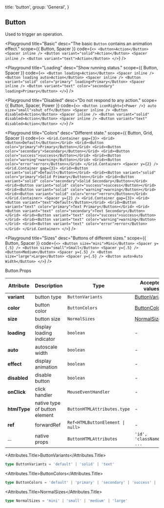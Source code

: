 
  title: 'button',
  group: 'General',
}

## Button

Used to trigger an operation.

<Playground
  title="Basic"
  desc="The basic `Button` contains an animation effect."
  scope={{ Button, Spacer }}
  code={`
  <>
    <Button>Action</Button>
    <Spacer inline />
    <Button variant="solid">Action</Button>
    <Spacer inline />
    <Button variant="text">Action</Button>
  </>
`}
/>

<Playground
  title="Loading"
  desc="Show running status."
  scope={{ Button, Spacer }}
  code={`
<>
  <Button loading>Action</Button>
  <Spacer inline />
  <Button loading auto>Action</Button>
  <Spacer inline />
  <Button variant="solid" color="primary" loading>Primary</Button>
  <Spacer inline />
  <Button variant="text" color="secondary" loading>Primary</Button>
</>
`}
/>

<Playground
  title="Disabled"
  desc="Do not respond to any action."
  scope={{ Button, Spacer, Power }}
  code={`
    <>
      <Button iconRight={<Power />} auto size="small">shut off</Button>
      <Spacer inline />
      <Button disabled>Action</Button>
      <Spacer inline />
      <Button variant="solid" disabled>Action</Button>
      <Spacer inline />
      <Button variant="text" disabled>Action</Button>
    </>
  `}
/>

<Playground
  title="Colors"
  desc="Different state."
  scope={{ Button, Grid, Spacer }}
  code={`
  <>
    <Grid.Container gap={3}>
      <Grid><Button>Default</Button></Grid>
      <Grid><Button color="primary">Primary</Button></Grid>
      <Grid><Button color="secondary">Secondary</Button></Grid>
      <Grid><Button color="success">success</Button></Grid>
      <Grid><Button color="warning">warning</Button></Grid>
      <Grid><Button color="error">error</Button></Grid>
    </Grid.Container>
    <Spacer y={2} />
    <Grid.Container gap={3}>
      <Grid><Button variant="solid">Default</Button></Grid>
      <Grid><Button variant="solid" color="primary">Solid Primary</Button></Grid>
      <Grid><Button variant="solid" color="secondary">Solid Secondary</Button></Grid>
      <Grid><Button variant="solid" color="success">success</Button></Grid>
      <Grid><Button variant="solid" color="warning">warning</Button></Grid>
      <Grid><Button variant="solid" color="error">error</Button></Grid>
    </Grid.Container>
    <Spacer y={2} />
    <Grid.Container gap={3}>
      <Grid><Button variant="text">Default</Button></Grid>
      <Grid><Button variant="text" color="primary">Text Primary</Button></Grid>
      <Grid><Button variant="text" color="secondary">Text Secondary</Button></Grid>
      <Grid><Button variant="text" color="success">success</Button></Grid>
      <Grid><Button variant="text" color="warning">warning</Button></Grid>
      <Grid><Button variant="text" color="error">error</Button></Grid>
    </Grid.Container>
  </>
`}
/>

<Playground
  title="Sizes"
  desc="Buttons of different sizes."
  scope={{ Button, Spacer }}
  code={`
<>
  <Button size="mini">Mini</Button> <Spacer y={.5} />
  <Button size="small">Small</Button> <Spacer y={.5} />
  <Button>Medium</Button> <Spacer y={.5} />
  <Button size="large">Large</Button> <Spacer y={.5} />
  <Button auto>Auto Width</Button>
</>
`}
/>

<Attributes edit="/pages/zh-cn/components/button.mdx">
<Attributes.Title>Button.Props</Attributes.Title>

| Attribute    | Description                   | Type                                            | Accepted values                   | Default   |
| ------------ | ----------------------------- | ----------------------------------------------- | --------------------------------- | --------- |
| **variant**  | button type                   | `ButtonVariants`                                | [ButtonVariants](#buttonVariants) | `default` |
| **color**    | button color                  | `ButtonColors`                                  | [ButtonColors](#buttontypes)      | `default` |
| **size**     | button size                   | `NormalSizes`                                   | [NormalSizes](#normalsizes)       | `medium`  |
| **loading**  | display loading indicator     | `boolean`                                       | -                                 | `false`   |
| **auto**     | autoscale width               | `boolean`                                       | -                                 | `false`   |
| **effect**   | display animation             | `boolean`                                       | -                                 | `false`   |
| **disabled** | disable button                | `boolean`                                       | -                                 | `false`   |
| **onClick**  | click handler                 | `MouseEventHandler`                             | -                                 | -         |
| **htmlType** | native type of button element | `ButtonHTMLAttributes.type`                     | -                                 | `button`  |
| **ref**      | forwardRef                    | <Code>Ref<HTMLButtonElement &#124; null></Code> | -                                 | -         |
| ...          | native props                  | `ButtonHTMLAttributes`                          | `'id', 'className', ...`          | -         |

<Attributes.Title>ButtonVariants</Attributes.Title>

```ts
type ButtonVariants = 'default' | 'solid' | 'text'
```

<Attributes.Title>ButtonColors</Attributes.Title>

```ts
type ButtonColors = 'default' | 'primary' | 'secondary' | 'success' | 'warning' | 'error'
```

<Attributes.Title>NormalSizes</Attributes.Title>

```ts
type NormalSizes = 'mini' | 'small' | 'medium' | 'large'
```

</Attributes>

